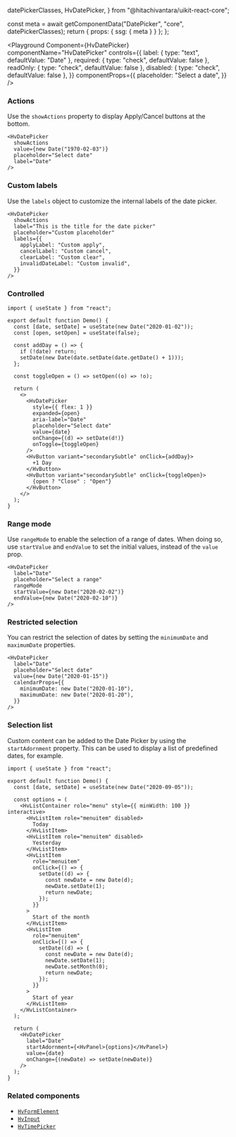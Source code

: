   datePickerClasses,
  HvDatePicker,
} from "@hitachivantara/uikit-react-core";


  const meta = await getComponentData("DatePicker", "core", datePickerClasses);
  return { props: { ssg: { meta } } };
};

<Description />

<Page>

<Playground
  Component={HvDatePicker}
  componentName="HvDatePicker"
  controls={{
    label: { type: "text", defaultValue: "Date" },
    required: { type: "check", defaultValue: false },
    readOnly: { type: "check", defaultValue: false },
    disabled: { type: "check", defaultValue: false },
  }}
  componentProps={{
    placeholder: "Select a date",
  }}
/>

### Actions

Use the `showActions` property to display Apply/Cancel buttons at the bottom.

```tsx live
<HvDatePicker
  showActions
  value={new Date("1970-02-03")}
  placeholder="Select date"
  label="Date"
/>
```

### Custom labels

Use the `labels` object to customize the internal labels of the date picker.

```tsx live
<HvDatePicker
  showActions
  label="This is the title for the date picker"
  placeholder="Custom placeholder"
  labels={{
    applyLabel: "Custom apply",
    cancelLabel: "Custom cancel",
    clearLabel: "Custom clear",
    invalidDateLabel: "Custom invalid",
  }}
/>
```

### Controlled

```tsx live
import { useState } from "react";

export default function Demo() {
  const [date, setDate] = useState(new Date("2020-01-02"));
  const [open, setOpen] = useState(false);

  const addDay = () => {
    if (!date) return;
    setDate(new Date(date.setDate(date.getDate() + 1)));
  };

  const toggleOpen = () => setOpen((o) => !o);

  return (
    <>
      <HvDatePicker
        style={{ flex: 1 }}
        expanded={open}
        aria-label="Date"
        placeholder="Select date"
        value={date}
        onChange={(d) => setDate(d!)}
        onToggle={toggleOpen}
      />
      <HvButton variant="secondarySubtle" onClick={addDay}>
        +1 Day
      </HvButton>
      <HvButton variant="secondarySubtle" onClick={toggleOpen}>
        {open ? "Close" : "Open"}
      </HvButton>
    </>
  );
}
```

### Range mode

Use `rangeMode` to enable the selection of a range of dates. When doing so, use `startValue` and `endValue` to set the initial values, instead of the `value` prop.

```tsx live
<HvDatePicker
  label="Date"
  placeholder="Select a range"
  rangeMode
  startValue={new Date("2020-02-02")}
  endValue={new Date("2020-02-10")}
/>
```

### Restricted selection

You can restrict the selection of dates by setting the `minimumDate` and `maximumDate` properties.

```tsx live
<HvDatePicker
  label="Date"
  placeholder="Select date"
  value={new Date("2020-01-15")}
  calendarProps={{
    minimumDate: new Date("2020-01-10"),
    maximumDate: new Date("2020-01-20"),
  }}
/>
```

### Selection list

Custom content can be added to the Date Picker by using the `startAdornment` property. This can be used to display a list of predefined dates, for example.

```tsx live
import { useState } from "react";

export default function Demo() {
  const [date, setDate] = useState(new Date("2020-09-05"));

  const options = (
    <HvListContainer role="menu" style={{ minWidth: 100 }} interactive>
      <HvListItem role="menuitem" disabled>
        Today
      </HvListItem>
      <HvListItem role="menuitem" disabled>
        Yesterday
      </HvListItem>
      <HvListItem
        role="menuitem"
        onClick={() => {
          setDate((d) => {
            const newDate = new Date(d);
            newDate.setDate(1);
            return newDate;
          });
        }}
      >
        Start of the month
      </HvListItem>
      <HvListItem
        role="menuitem"
        onClick={() => {
          setDate((d) => {
            const newDate = new Date(d);
            newDate.setDate(1);
            newDate.setMonth(0);
            return newDate;
          });
        }}
      >
        Start of year
      </HvListItem>
    </HvListContainer>
  );

  return (
    <HvDatePicker
      label="Date"
      startAdornment={<HvPanel>{options}</HvPanel>}
      value={date}
      onChange={(newDate) => setDate(newDate)}
    />
  );
}
```

### Related components

- [`HvFormElement`](/components/form-element)
- [`HvInput`](/components/input)
- [`HvTimePicker`](/components/time-picker)

</Page>
